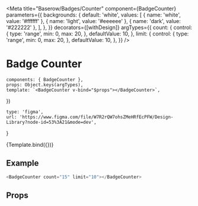 

<Meta
    title="Baserow/Badges/Counter"
    component={BadgeCounter}
    parameters={{
        backgrounds: {
            default: 'white',
            values: [
                { name: 'white', value: '#ffffff' },
                { name: 'light', value: '#eeeeee' },
                { name: 'dark', value: '#222222' },
            ],
        },
    }}
    decorators={[withDesign]}
    argTypes={{
        count: {
            control: {
                type: 'range',
                min: 0,
                max: 20,
            },
            defaultValue: 10,
        },
        limit: {
            control: {
                type: 'range',
                min: 0,
                max: 20,
            },
            defaultValue: 10,
        },
    }}
/>

# Badge Counter

    components: { BadgeCounter },
    props: Object.keys(argTypes),
    template: `<BadgeCounter v-bind="$props"></BadgeCounter>`,
})

    type: 'figma',
    url: 'https://www.figma.com/file/W7R2rQW7ohsZMeHRfEcPFW/Design-Library?node-id=53%3A21&mode=dev',
}

<Canvas>
    <Story
        name="Counter"
        args={{ count: 11, limit: 10 }}
        parameters={{
            design: config(designConfig),
        }}
    >
        {Template.bind({})}
    </Story>
</Canvas>

## Example

```javascript
<BadgeCounter count="15" limit="10"></BadgeCounter>
```

## Props

<Props of={BadgeCounter} />
